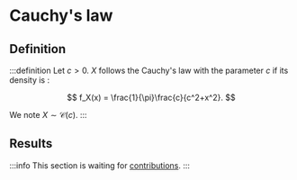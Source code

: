 # Cauchy's law

## Definition

:::definition
Let $c > 0$. $X$ follows the Cauchy's law with the parameter $c$ if its density is :

$$
f_X(x) = \frac{1}{\pi}\frac{c}{c^2+x^2}.
$$

We note $X \sim \mathcal{C}(c)$.
:::

## Results

:::info
This section is waiting for [contributions](/contributing).
:::